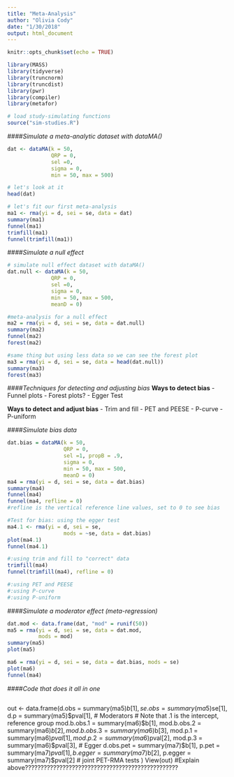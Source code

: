 ```yaml
---
title: "Meta-Analysis"
author: "Olivia Cody"
date: "1/30/2018"
output: html_document
---
```


```r
knitr::opts_chunk$set(echo = TRUE)

library(MASS)
library(tidyverse)
library(truncnorm)
library(truncdist)
library(pwr)
library(compiler)
library(metafor)

# load study-simulating functions
source("sim-studies.R")
```


####*Simulate a meta-analytic dataset with dataMA()*
```r
dat <- dataMA(k = 50,
              QRP = 0,
              sel =0,
              sigma = 0,
              min = 50, max = 500)

# let's look at it
head(dat)

# let's fit our first meta-analysis
ma1 <- rma(yi = d, sei = se, data = dat)
summary(ma1)
funnel(ma1)
trimfill(ma1)
funnel(trimfill(ma1))

```

####*Simulate a null effect*
```r
# simulate null effect dataset with dataMA()
dat.null <- dataMA(k = 50,
              QRP = 0,
              sel =0,
              sigma = 0,
              min = 50, max = 500,
              meanD = 0)

#meta-analysis for a null effect
ma2 = rma(yi = d, sei = se, data = dat.null)
summary(ma2)
funnel(ma2)
forest(ma2)

#same thing but using less data so we can see the forest plot
ma3 = rma(yi = d, sei = se, data = head(dat.null))
summary(ma3)
forest(ma3)
```

####*Techniques for detecting and adjusting bias*
**Ways to detect bias**
- Funnel plots
- Forest plots?
- Egger Test

**Ways to detect and adjust bias**
- Trim and fill
- PET and PEESE
- P-curve
- P-uniform

####*Simulate bias data*
```r
dat.bias = dataMA(k = 50,
                  QRP = 0,
                  sel =1, propB = .9,
                  sigma = 0,
                  min = 50, max = 500,
                  meanD = 0)
ma4 = rma(yi = d, sei = se, data = dat.bias)
summary(ma4)
funnel(ma4)
funnel(ma4, refline = 0)
#refline is the vertical reference line values, set to 0 to see bias

#Test for bias: using the egger test
ma4.1 <- rma(yi = d, sei = se,
                  mods = ~se, data = dat.bias)
plot(ma4.1)
funnel(ma4.1)

#:using trim and fill to "correct" data
trimfill(ma4)
funnel(trimfill(ma4), refline = 0)

#:using PET and PEESE
#:using P-curve
#:using P-uniform 
```

####*Simulate a moderator effect (meta-regression)*
```r
dat.mod <- data.frame(dat, "mod" = runif(50))
ma5 = rma(yi = d, sei = se, data = dat.mod,
          mods = mod)
summary(ma5)
plot(ma5)

ma6 = rma(yi = d, sei = se, data = dat.bias, mods = se)
plot(ma6)
funnel(ma4)
```

####*Code that does it all in one*
```r


```


out <- data.frame(d.obs = summary(ma5)$b[1],
                  se.obs = summary(ma5)$se[1],
                  d.p = summary(ma5)$pval[1],
                  # Moderators
                  # Note that .1 is the intercept, reference group
                  mod.b.obs.1 = summary(ma6)$b[1],
                  mod.b.obs.2 = summary(ma6)$b[2],
                  mod.b.obs.3 = summary(ma6)$b[3],
                  mod.p.1 = summary(ma6)$pval[1],
                  mod.p.2 = summary(ma6)$pval[2],
                  mod.p.3 = summary(ma6)$pval[3],
                  # Egger
                  d.obs.pet = summary(ma7)$b[1],
                  p.pet = summary(ma7)$pval[1],
                  b.egger = summary(ma7)$b[2],
                  p.egger = summary(ma7)$pval[2]
                  # joint PET-RMA tests
)
View(out)
#Explain above?????????????????????????????????????????????????
